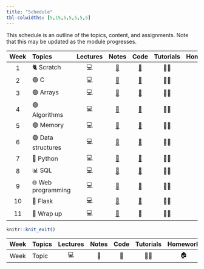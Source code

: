 ```yaml
---
title: "Schedule"
tbl-colwidths: [5,15,5,5,5,5,5]
---
```


This schedule is an outline of the topics, content, and assignments. Note that this may be updated as the module progresses.

::: column-body
| Week | Topics | Lectures | Notes | Code | Tutorials | Homework |
|:---------:|:----------|:---------:|:---------:|:---------:|:---------:|:---------:|
| 1 | 🐈 Scratch | 💻 | [📕](notes/notes_1.html "Notes 1") | [🤖](https://github.com/SQ4007-2025/website/tree/master/code/src1) | 👨‍🏫 | 🏠 |
| 2 | 🟢 C | 💻 | [📕](notes/notes_2.html "Notes 2") | [🤖](https://github.com/SQ4007-2025/website/tree/master/code/src2) | 👨‍🏫 | 🏠 |
| 3 | 🟢 Arrays | 💻 | [📕](notes/notes_3.html "Notes 3") | [🤖](https://github.com/SQ4007-2025/website/tree/master/code/src3) | 👨‍🏫 | 🏠 |
| 4 | 🟢 Algorithms | 💻 | [📕](notes/notes_4.html "Notes 4") | [🤖](https://github.com/SQ4007-2025/website/tree/master/code/src4) | 👨‍🏫 | 🏠 |
| 5 | 🟢 Memory | 💻 | [📕](notes/notes_5.html "Notes 5") | [🤖](https://github.com/SQ4007-2025/website/tree/master/code/src5) | 👨‍🏫 | 🏠 |
| 6 | 🟢 Data structures | 💻 | [📕](notes/notes_6.html "Notes 6") | [🤖](https://github.com/SQ4007-2025/website/tree/master/code/src6) | 👨‍🏫 | 🏠 |
| 7 | 🐍 Python | 💻 | [📕](notes/notes_7.html "Notes 7") | [🤖](https://github.com/SQ4007-2025/website/tree/master/code/src7) | 👨‍🏫 | 🏠 |
| 8 | 📊 SQL | 💻 | [📕](notes/notes_8.html "Notes 8") | [🤖](https://github.com/SQ4007-2025/website/tree/master/code/src8) | 👨‍🏫 | 🏠 |
| 9 | 🌐 Web programming | 💻 | [📕](notes/notes_9.html "Notes 9") | [🤖](https://github.com/SQ4007-2025/website/tree/master/code/src9) | 👨‍🏫 | 🏠 |
| 10 | 🐍 Flask | 💻 | [📕](notes/notes_10.html "Notes 10") | [🤖](https://github.com/SQ4007-2025/website/tree/master/code/src10) | 👨‍🏫 | 🏠 |
| 11 | 👋 Wrap up | 💻 | [📕](notes/notes_11.html "Notes 11") | 🤖 | 👨‍🏫 | 🏠 |
:::

```r
knitr::knit_exit()
```

| Week | Topics | Lectures | Notes | Code | Tutorials | Homework |
|:----:|--------|:--------:|:-----:|:----:|:---------:|:--------:|
| Week | Topic  |    💻    |  📕   |  🤖  |    👨‍🏫     |    🏠    |